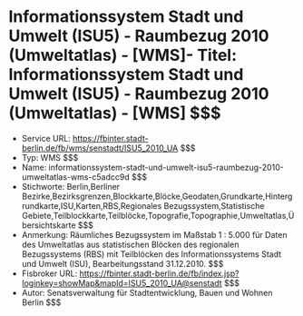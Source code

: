 # Informationssystem Stadt und Umwelt (ISU5) - Raumbezug 2010 (Umweltatlas) - [WMS]- Titel: Informationssystem Stadt und Umwelt (ISU5) - Raumbezug 2010 (Umweltatlas) - [WMS] $$$
- Service URL: https://fbinter.stadt-berlin.de/fb/wms/senstadt/ISU5_2010_UA $$$
- Typ: WMS $$$
- Name: informationssystem-stadt-und-umwelt-isu5-raumbezug-2010-umweltatlas-wms-c5adcc9d $$$
- Stichworte: Berlin,Berliner  Bezirke,Bezirksgrenzen,Blockkarte,Blöcke,Geodaten,Grundkarte,Hintergrundkarte,ISU,Karten,RBS,Regionales Bezugssystem,Statistische Gebiete,Teilblockkarte,Teilblöcke,Topografie,Topographie,Umweltatlas,Übersichtskarte $$$
- Anmerkung: Räumliches Bezugssystem im Maßstab 1 : 5.000 für Daten des Umweltatlas aus statistischen Blöcken des regionalen Bezugssystems (RBS) mit Teilblöcken des Informationssystems Stadt und Umwelt (ISU), Bearbeitungsstand 31.12.2010. $$$
- Fisbroker URL: https://fbinter.stadt-berlin.de/fb/index.jsp?loginkey=showMap&mapId=ISU5_2010_UA@senstadt $$$
- Autor: Senatsverwaltung für Stadtentwicklung, Bauen und Wohnen Berlin $$$
